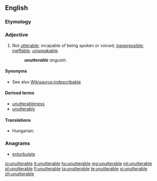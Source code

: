 ==English==

===Etymology===
{{prefix|un|utterable}}

===Adjective===
{{en-adj}}

# Not [[utterable]]; incapable of being spoken or voiced; [[inexpressible]]; [[ineffable]]; [[unspeakable]].
#: '''''unutterable''' anguish.''

====Synonyms====
* See also [[Wikisaurus:indescribable]]

====Derived terms====
* [[unutterableness]]
* [[unutterably]]

====Translations====
{{trans-top|inexpressible}}
* Hungarian: {{t|hu|kimondhatatlan}}
{{trans-mid}}
{{trans-bottom}}

===Anagrams===
* [[enturbulate#English|enturbulate]]

[[io:unutterable]]
[[it:unutterable]]
[[hu:unutterable]]
[[mg:unutterable]]
[[ml:unutterable]]
[[pl:unutterable]]
[[fi:unutterable]]
[[ta:unutterable]]
[[te:unutterable]]
[[vi:unutterable]]
[[zh:unutterable]]